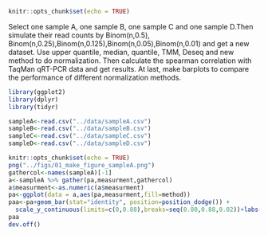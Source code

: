 ```r
knitr::opts_chunk$set(echo = TRUE)
```

Select one sample A, one sample B, one sample C and one sample D.Then simulate their read counts by Binom(n,0.5), Binom(n,0.25),Binom(n,0.125),Binom(n,0.05),Binom(n,0.01) and get a new dataset. Use upper quantile, median, quantile, TMM, Deseq and new method to do normalization.  Then calculate the spearman correlation with TaqMan qRT-PCR data and get results. At last, make barplots to compare the performance of different normalization methods. 





```r
library(ggplot2)
library(dplyr)
library(tidyr)
```

```r
sampleA<-read.csv("../data/sampleA.csv")
sampleB<-read.csv("../data/sampleB.csv")
sampleC<-read.csv("../data/sampleC.csv")
sampleD<-read.csv("../data/sampleD.csv")
```


```r
knitr::opts_chunk$set(echo = TRUE)
png("../figs/01_make_figure_sampleA.png")
gathercol<-names(sampleA)[-1]
a<-sampleA %>% gather(pa,measurment,gathercol)
a$measurment<-as.numeric(a$measurment)
pa<-ggplot(data = a,aes(pa,measurment,fill=method)) 
paa<-pa+geom_bar(stat="identity", position=position_dodge()) + 
  scale_y_continuous(limits=c(0,0.88),breaks=seq(0.80,0.88,0.02))+labs(title = "sampleA")+coord_cartesian(ylim=c(0.7369766,0.88))
paa
dev.off()
```